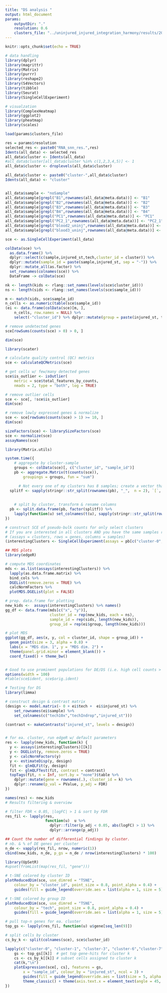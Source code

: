```yaml
---
title: "DS analysis "
output: html_document
params:
    outputDir: "."
    resolution: 0.6
    clusters_file: "../uninjured_injured_integration_harmony/results/2019-06-13/intersect/all_data.Rda"
---
```


```r
knitr::opts_chunk$set(echo = TRUE)
```

```r
# data handling
library(dplyr)
library(magrittr)
library(Matrix)
library(purrr)
library(reshape2)
library(S4Vectors)
library(tibble)
library(Seurat)
library(SingleCellExperiment)

# visualzation
library(ComplexHeatmap)
library(ggplot2)
library(pheatmap)
library(scales)
```

```r
load(params$clusters_file)

res = params$resolution
selected_res <- paste0("RNA_snn_res.",res)
Idents(all_data) <- selected_res
all_data$cluster <- Idents(all_data)
#all_data$cluster[all_data$cluster %in% c(1,2,3,4,5)] <- 1
all_data$cluster <- droplevels(all_data$cluster)

all_data$cluster <- paste0("cluster-",all_data$cluster)
Idents(all_data) <- "cluster"


all_data$sample <- "noSample"
all_data$sample[grepl("B1",rownames(all_data@meta.data))] <- "B1" 
all_data$sample[grepl("B2",rownames(all_data@meta.data))] <- "B2" 
all_data$sample[grepl("B3",rownames(all_data@meta.data))] <- "B3" 
all_data$sample[grepl("B4",rownames(all_data@meta.data))] <- "B4" 
all_data$sample[grepl("PC1",rownames(all_data@meta.data))] <- "PC1" 
all_data$sample[grepl("PC2_1",rownames(all_data@meta.data))] <- "PC2_1" 
all_data$sample[grepl("blood2_uninj",rownames(all_data@meta.data))] <- "blood2_uninj" 
all_data$sample[grepl("blood3_uninj",rownames(all_data@meta.data))] <- "blood3_uninj" 

sce <- as.SingleCellExperiment(all_data)

colData(sce) %>% 
  as.data.frame() %>%
  dplyr::select(c(sample,injured_st,tech,cluster_id = cluster)) %>% 
  dplyr::mutate(sample_id = paste(sample,injured_st, sep = "-")) %>% 
  dplyr::mutate_all(as.factor) %>% 
  set_rownames(colnames(sce)) %>% 
  DataFrame -> colData(sce)
```

```r
nk <- length(kids <- rlang::set_names(levels(sce$cluster_id)))
ns <- length(sids <- rlang::set_names(levels(sce$sample_id)))
```

```r
m <- match(sids, sce$sample_id)
n_cells <- as.numeric(table(sce$sample_id))
(ei <- data.frame(colData(sce)[m, ], 
    n_cells, row.names = NULL) %>% 
    select(-"cluster_id") %>% dplyr::mutate(group = paste(injured_st, tech, sep = "_")))
```

```r
# remove undetected genes
sce[rowSums(counts(sce) > 0) > 0, ]
```

```r
dim(sce)
```

```r
library(scater)

# calculate quality control (QC) metrics
sce <- calculateQCMetrics(sce)

# get cells w/ few/many detected genes
sce$is_outlier <- isOutlier(
    metric = sce$total_features_by_counts,
    nmads = 2, type = "both", log = TRUE)

# remove outlier cells
sce <- sce[, !sce$is_outlier]
dim(sce)
```

```r
# remove lowly expressed genes & normalize
sce <- sce[rowSums(counts(sce) > 1) >= 10, ]
dim(sce)
```

```r
sizeFactors(sce) <- librarySizeFactors(sce)
sce <- normalize(sce)
assayNames(sce)
```


```r
library(Matrix.utils)

system.time({
    # aggregate by cluster-sample
    groups <- colData(sce)[, c("cluster_id", "sample_id")]
    pb <- aggregate.Matrix(t(counts(sce)), 
        groupings = groups, fun = "sum") 

      # Not every one of my clusters has 8 samples; create a vector that represents how to split samples
  splitf <- sapply(stringr::str_split(rownames(pb), "_",  n = 2), `[`, 1)
    
    
    # split by cluster, transform & rename columns
  pb <- split.data.frame(pb, factor(splitf)) %>% 
    lapply(function(u) set_colnames(t(u), sapply(stringr::str_split(rownames(u), "_",  n = 2), `[`, 2)))
})
```
```r
# construct SCE of pseudo-bulk counts for only select clusters
# If you are interested in all clusters AND you have the same samples represented in each cluster you can just use pb
# (assays = clusters, rows = genes, columns = samples)
(interestingClusters <- SingleCellExperiment(assays = pb[c("cluster-0", "cluster-1", "cluster-12", "cluster-3", "cluster-6","cluster-7","cluster-8")]))
```

```r
## MDS plots
library(edgeR)

# compute MDS coordinates
mds <- as.list(assays(interestingClusters)) %>% 
  lapply(as.data.frame.matrix) %>% 
  bind_cols %>% 
  DGEList(remove.zeros = TRUE) %>% 
  calcNormFactors %>% 
  plotMDS.DGEList(plot = FALSE)

# prep. data.frame for plotting
new_kids <-  assays(interestingClusters) %>% names()
gg_df <- data.frame(mds[c("x", "y")],
                    cluster_id = rep(new_kids, each = ns),
                    sample_id = rep(sids, length(new_kids)),
                    group_id = rep(ei$group, length(new_kids)))

# plot MDS
ggplot(gg_df, aes(x, y, col = cluster_id, shape = group_id)) + 
  geom_point(size = 3, alpha = 0.8) +
  labs(x = "MDS dim. 1", y = "MDS dim. 2") + 
  theme(panel.grid.minor = element_blank()) +
  coord_fixed() + theme_bw()


# Good to use prominent populations for DE/DS (i.e. high cell counts > 30 across all samples)
options(width = 100)
#table(sce$ident, sce$orig.ident)

# Testing for DS
library(limma)

# construct design & contrast matrix
(design <- model.matrix(~ 0 + ei$tech +  ei$injured_st) %>% 
    set_rownames(ei$sample) %>% 
    set_colnames(c("tech10x","techIndrop","injured_st")))

(contrast <- makeContrasts("injured_st", levels = design))


# for ea. cluster, run edgeR w/ default parameters
res <- lapply(new_kids, function(k) {
  y <- assays(interestingClusters)[[k]]
  y <- DGEList(y, remove.zeros = TRUE)
  y <- calcNormFactors(y)
  y <- estimateDisp(y, design)
  fit <- glmQLFit(y, design)
  fit <- glmQLFTest(fit, contrast = contrast)
  topTags(fit, n = Inf, sort.by = "none")$table %>% 
    dplyr::mutate(gene = rownames(.), cluster_id = k) %>% 
    dplyr::rename(p_val = PValue, p_adj = FDR)
})

names(res) <- new_kids
# Results filtering & overview

# filter FDR < 0.05, |logFC| > 1 & sort by FDR
res_fil <- lapply(res, 
                  function(u)  u %>% 
                    dplyr::filter(p_adj < 0.05, abs(logFC) > 1) %>% 
                    dplyr::arrange(p_adj))

## Count the number of differential findings by cluster.
# nb. & % of DE genes per cluster
n_de <- vapply(res_fil, nrow, numeric(1))
cbind(new_kids, n_de, p_gs = n_de / nrow(interestingClusters) * 100)

```

```r
library(UpSetR)
#upset(fromList(map(res_fil, "gene")))
```

```r
# t-SNE colored by cluster ID
plotReducedDim(sce, use_dimred = "TSNE", 
    colour_by = "cluster_id", point_size = 0.8, point_alpha = 0.4) + 
    guides(fill = guide_legend(override.aes = list(alpha = 1, size = 5)))

# t-SNE colored by group ID
plotReducedDim(sce, use_dimred = "TSNE", 
    colour_by = "tech", point_size = 0.8, point_alpha = 0.4) + 
    guides(fill = guide_legend(override.aes = list(alpha = 1, size = 5)))
```
```r
# pull top-n genes for ea. cluster
top_gs <- lapply(res_fil, function(u) u$gene[seq_len(9)])
```

```r
# split cells by cluster
cs_by_k <- split(colnames(sce), sce$cluster_id)

lapply(c("cluster-0", "cluster-1", "cluster-3", "cluster-6","cluster-7","cluster-8"), function(k) {
    gs <- top_gs[[k]]  # get top gene-hits for cluster k
    cs <- cs_by_k[[k]] # subset cells assigned to cluster k
    cat(k,"\n")
    plotExpression(sce[, cs], features = gs, 
        x = "sample_id", colour_by = "injured_st", ncol = 3) +
        guides(fill = guide_legend(override.aes = list(size = 5, alpha = 1))) +
        theme_classic() + theme(axis.text.x = element_text(angle = 45, hjust = 1))
})
```



